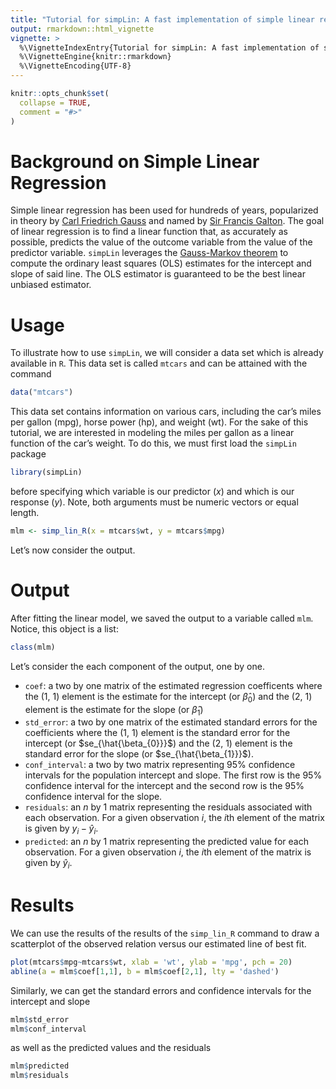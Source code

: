 ```yaml
---
title: "Tutorial for simpLin: A fast implementation of simple linear regression"
output: rmarkdown::html_vignette
vignette: >
  %\VignetteIndexEntry{Tutorial for simpLin: A fast implementation of simple linear regression}
  %\VignetteEngine{knitr::rmarkdown}
  %\VignetteEncoding{UTF-8}
---
```


```r
knitr::opts_chunk$set(
  collapse = TRUE,
  comment = "#>"
)
```

# Background on Simple Linear Regression

Simple linear regression has been used for hundreds of years, popularized in theory by [Carl Friedrich Gauss](https://en.wikipedia.org/wiki/Carl_Friedrich_Gauss) and named by [Sir Francis Galton](https://en.wikipedia.org/wiki/Francis_Galton). The goal of linear regression is to find a linear function that, as accurately as possible, predicts the value of the outcome variable from the value of the predictor variable. `simpLin` leverages the [Gauss-Markov theorem](https://en.wikipedia.org/wiki/Gauss%E2%80%93Markov_theorem) to compute the ordinary least squares (OLS) estimates for the intercept and slope of said line. The OLS estimator is guaranteed to be the best linear unbiased estimator.

# Usage

To illustrate how to use `simpLin`, we will consider a data set which is already available in `R`. This data set is called `mtcars` and can be attained with the command

```r
data("mtcars")
```

This data set contains information on various cars, including the car's miles per gallon (mpg), horse power (hp), and weight (wt). For the sake of this tutorial, we are interested in modeling the miles per gallon as a linear function of the car's weight. To do this, we must first load the `simpLin` package

```r
library(simpLin)
```

before specifying which variable is our predictor $(x)$ and which is our response $(y)$. Note, both arguments must be numeric vectors or equal length.

```r
mlm <- simp_lin_R(x = mtcars$wt, y = mtcars$mpg)
```

Let's now consider the output.

# Output

After fitting the linear model, we saved the output to a variable called `mlm`. Notice, this object is a list:

```r
class(mlm)
```

Let's consider the each component of the output, one by one.

* `coef`: a two by one matrix of the estimated regression coefficents where the (1, 1) element is the estimate for the intercept (or $\hat{\beta}_{0}$) and the (2, 1) element is the estimate for the slope (or $\hat{\beta}_{1}$)
* `std_error`: a two by one matrix of the estimated standard errors for the coefficients where the (1, 1) element is the standard error for the intercept (or $se_{\hat{\beta_{0}}}$) and the (2, 1) element is the standard error for the slope (or $se_{\hat{\beta_{1}}}$).
* `conf_interval`: a two by two matrix representing 95% confidence intervals for the population intercept and slope. The first row is the 95% confidence interval for the intercept and the second row is the 95% confidence interval for the slope.
* `residuals`: an $n$ by 1 matrix representing the residuals associated with each observation. For a given observation $i$, the $i$th element of the matrix is given by $y_i - \hat{y}_i$.
* `predicted`: an $n$ by 1 matrix representing the predicted value for each observation. For a given observation $i$, the $i$th element of the matrix is given by $\hat{y}_i$.

# Results

We can use the results of the results of the `simp_lin_R` command to draw a scatterplot of the observed relation versus our estimated line of best fit.

```r
plot(mtcars$mpg~mtcars$wt, xlab = 'wt', ylab = 'mpg', pch = 20)
abline(a = mlm$coef[1,1], b = mlm$coef[2,1], lty = 'dashed')
```

Similarly, we can get the standard errors and confidence intervals for the intercept and slope

```r
mlm$std_error
mlm$conf_interval
```

as well as the predicted values and the residuals

```r
mlm$predicted
mlm$residuals
```
